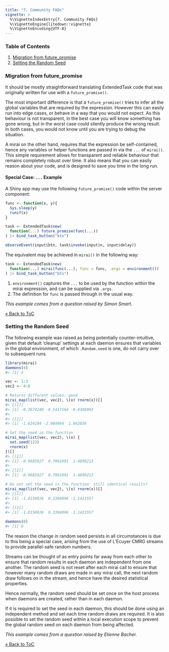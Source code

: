 ```yaml
---
title: "7. Community FAQs"
vignette: >
  %\VignetteIndexEntry{7. Community FAQs}
  %\VignetteEngine{litedown::vignette}
  %\VignetteEncoding{UTF-8}
---
```




### Table of Contents

1. [Migration from future_promise](#migration-from-future_promise)
2. [Setting the Random Seed](setting-the-random-seed)

### Migration from future_promise

It should be mostly straightforward translating ExtendedTask code that was originally written for use with a `future_promise()`.

The most important difference is that a `future_promise()` tries to infer all the global variables that are required by the expression. However this can easily run into edge cases, or behave in a way that you would not expect. As this behaviour is not transparent, in the best case you will know something has gone wrong, but in the worst case could silently produce the wrong result. In both cases, you would not know until you are trying to debug the situation.

A mirai on the other hand, requires that the expression be self-contained, hence any variables or helper functions are passed in via the `...` of `mirai()`. This simple requirement allows for transparent and reliable behaviour that remains completely robust over time. It also means that you can easily reason about your code, and is designed to save you time in the long run.

#### Special Case: `...` Example

A Shiny app may use the following `future_promise()` code within the server component:

```r
func <- function(x, y){
  Sys.sleep(y)
  runif(x)
}

task <- ExtendedTask$new(
  function(...) future_promise(func(...))
) |> bind_task_button("btn")

observeEvent(input$btn, task$invoke(input$n, input$delay))
```
The equivalent may be achieved in `mirai()` in the following way:
```r
task <- ExtendedTask$new(
  function(...) mirai(func(...), func = func, .args = environment())
) |> bind_task_button("btn")
```
1. `environment()` captures the `...` to be used by the function within the mirai expression, and can be supplied via `.args`.
2. The definition for `func` is passed through in the usual way.

*This example comes from a question raised by Simon Smart.*

[&laquo; Back to ToC](#table-of-contents)

### Setting the Random Seed

The following example was raised as being potentially counter-intuitive, given that default 'cleanup' settings at each daemon ensures that variables in the global environment, of which `.Random.seed` is one, do not carry over to subsequent runs.


``` r
library(mirai)
daemons(4)
#> [1] 4

vec <- 1:3
vec2 <- 4:6

# Returns different values: good
mirai_map(list(vec, vec2), \(x) rnorm(x))[]
#> [[1]]
#> [1] -0.3674240 -0.5417164 -0.4386993
#> 
#> [[2]]
#> [1] -1.624104 -2.084964  1.662856

# Set the seed in the function
mirai_map(list(vec, vec2), \(x) {
  set.seed(123)
  rnorm(x)
})[]
#> [[1]]
#> [1] -0.9685927  0.7061091  1.4890213
#> 
#> [[2]]
#> [1] -0.9685927  0.7061091  1.4890213

# Do not set the seed in the function: still identical results?
mirai_map(list(vec, vec2), \(x) rnorm(x))[]
#> [[1]]
#> [1] -1.8150926  0.3304096 -1.1421557
#> 
#> [[2]]
#> [1] -1.8150926  0.3304096 -1.1421557

daemons(0)
#> [1] 0
```

The reason the change in random seed persists in all circumstances is due to this being a special case, arising from the use of L'Ecuyer CMRG streams to provide parallel-safe random numbers.

Streams can be thought of as entry points far away from each other to ensure that random results in each daemon are independent from one another. The random seed is not reset after each mirai call to ensure that however many random draws are made in any mirai call, the next random draw follows on in the stream, and hence have the desired statistical properties.

Hence normally, the random seed should be set once on the host process when daemons are created, rather than in each daemon.

If it is required to set the seed in each daemon, this should be done using an independent method and set each time random draws are required. It is also possible to set the random seed within a local execution scope to prevent the global random seed on each daemon from being affected.

*This example comes from a question raised by Etienne Bacher.*

[&laquo; Back to ToC](#table-of-contents)
